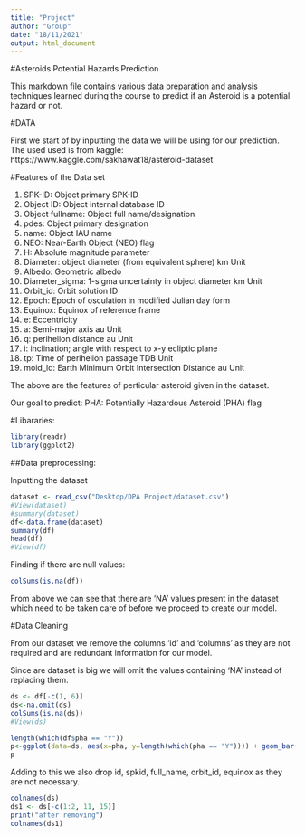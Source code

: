 ```yaml
---
title: "Project"
author: "Group"
date: "18/11/2021"
output: html_document
---
```


#Asteroids Potential Hazards Prediction

This markdown file contains various data preparation and analysis techniques learned during the course to predict if an Asteroid is a potential hazard or not.


#DATA

First we start of by inputting the data we will be using for our prediction.
The used used is from kaggle: https://www.kaggle.com/sakhawat18/asteroid-dataset

#Features of the Data set

1. SPK-ID: Object primary SPK-ID
2. Object ID: Object internal database ID
3. Object fullname: Object full name/designation
4. pdes: Object primary designation
5. name: Object IAU name
6. NEO: Near-Earth Object (NEO) flag
8. H: Absolute magnitude parameter
9. Diameter: object diameter (from equivalent sphere) km Unit
10. Albedo: Geometric albedo
11. Diameter_sigma: 1-sigma uncertainty in object diameter km Unit
12. Orbit_id: Orbit solution ID
13. Epoch: Epoch of osculation in modified Julian day form
14. Equinox: Equinox of reference frame
15. e: Eccentricity
16. a: Semi-major axis au Unit
17. q: perihelion distance au Unit
18. i: inclination; angle with respect to x-y ecliptic plane
19. tp: Time of perihelion passage TDB Unit
20. moid_ld: Earth Minimum Orbit Intersection Distance au Unit

The above are the features of perticular asteroid given in the dataset.

Our goal to predict: PHA: Potentially Hazardous Asteroid (PHA) flag


#Libararies:

```r
library(readr)
library(ggplot2)
```

##Data preprocessing:

Inputting the dataset

```r
dataset <- read_csv("Desktop/DPA Project/dataset.csv")
#View(dataset)
#summary(dataset)
df<-data.frame(dataset)
summary(df)
head(df)
#View(df)
```

Finding if there are null values:

```r
colSums(is.na(df))
```
From above we can see that there are 'NA' values present in the dataset which need to be taken care of before we proceed to create our model.


#Data Cleaning

From our dataset we remove the columns 'id' and 'columns' as they are not required and are redundant information for our model.

Since are dataset is big we will omit the values containing 'NA' instead of replacing them.

```r
ds <- df[-c(1, 6)]
ds<-na.omit(ds)
colSums(is.na(ds))
#View(ds)
```


```r
length(which(df$pha == "Y"))
p<-ggplot(data=ds, aes(x=pha, y=length(which(pha == "Y")))) + geom_bar(stat="identity")
p
```
Adding to this we also drop id, spkid,  full_name, orbit_id, equinox as they are not necessary.


```r
colnames(ds)
ds1 <- ds[-c(1:2, 11, 15)]
print("after removing")
colnames(ds1)
```








